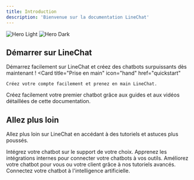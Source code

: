 ```yaml
---
title: Introduction
description: 'Bienvenue sur la documentation LineChat'
---
```


<img
  className="block dark:hidden"
  src="/images/hero-light.svg"
  alt="Hero Light"
/>
<img
  className="hidden dark:block"
  src="/images/hero-dark.svg"
  alt="Hero Dark"
/>

## Démarrer sur LineChat

Démarrez facilement sur LineChat et créez des chatbots surpuissants dès maintenant !
<CardGroup cols={2}>
  <Card
    title="Prise en main"
    icon="hand"
    href="quickstart"
  >
    Créez votre compte facilement et prenez en main LineChat.
  </Card>
  <Card
    title="Créez votre premier chatbot"
    icon="cubes-stacked"
    href=""
  >
    Créez facilement votre premier chatbot grâce aux guides et aux vidéos détaillées de cette documentation.
  </Card>
</CardGroup>

## Allez plus loin

Allez plus loin sur LineChat en accédant à des tutoriels et astuces plus poussés.

<CardGroup cols={2}>
  <Card
    title="Intégrer mon chatbot"
    icon="code"
    href="/canal d'intégrations"
  >
    Intégrez votre chatbot sur le support de votre choix.
  </Card>
  <Card
    title="Connectez votre chatbot à vos outils"
    icon="circle-nodes"
    href="https://mintlify.com/docs/api-playground/openapi"
  >
    Apprenez les intégrations internes pour connecter votre chatbots à vos outils.
  </Card>
  <Card
    title="Améliorer mon chatbot"
    icon="screwdriver-wrench"
    href="https://mintlify.com/docs/components/accordion"
  >
    Améliorez votre chatbot pour vous ou votre client grâce à nos tutoriels avancés.
  </Card>
  <Card
    title="Connectez mon chatbot à l'IA"
    icon="stars"
    href="https://mintlify.com/customers"
  >
    Connectez votre chatbot à l'intelligence artificielle.
  </Card>
</CardGroup>
